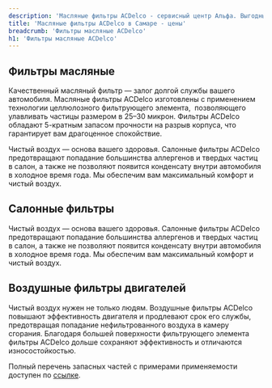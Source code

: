 ```yaml
---
description: 'Масляные фильтры ACDelco - сервисный центр Альфа. Выгодные цены, в наличии, высокое качество работы, официальный автосервис General Motors в Самаре.'
title: 'Масляные фильтры ACDelco в Самаре - цены'
breadcrumb: 'Фильтры масляные ACDelco'
h1: 'Фильтры масляные ACDelco'
---
```


<h2>Фильтры масляные</h2>
<p>Качественный масляный фильтр &mdash; залог долгой службы вашего автомобиля.  Масляные фильтры ACDelco изготовлены с применением технологии целлюлозного фильтрующего элемента,  позволяющего улавливать частицы размером в 25&ndash;30 микрон. Фильтры ACDelco обладают 5-кратным запасом прочности на разрыв корпуса, что гарантирует вам драгоценное спокойствие.</p>
<p>Чистый воздух — основа вашего здоровья. Салонные фильтры ACDelco предотвращают попадание большинства аллергенов и твердых частиц в салон, а также не позволяют появится конденсату внутри автомобиля в холодное время года. Мы обеспечим вам максимальный комфорт и чистый воздух.</p>

<h2>Салонные фильтры</h2>
<p>Чистый воздух — основа вашего здоровья. Салонные фильтры ACDelco предотвращают попадание большинства аллергенов и твердых частиц в салон, а также не позволяют появится конденсату внутри автомобиля в холодное время года. Мы обеспечим вам максимальный комфорт и чистый воздух.</p>

<h2>Воздушные фильтры двигателей</h2>
<p>
  Чистый воздух нужен не только людям. Воздушные фильтры ACDelco повышают эффективность двигателя и продлевают срок его службы,
  предотвращая попадание нефильтрованного воздуха в камеру сгорания. Благодаря большей поверхности фильтрующего элемента фильтры
  ACDelco дольше сохраняют эффективность и отличаются износостойкостью.
</p>
<p>Полный перечень запасных частей с примерами применяемости доступен по <a href="/files/autoservice/acdelco/filters/2018-ACDelco-filtres-brohure.pdf" target="_blank" >ссылке</a>.</p>
